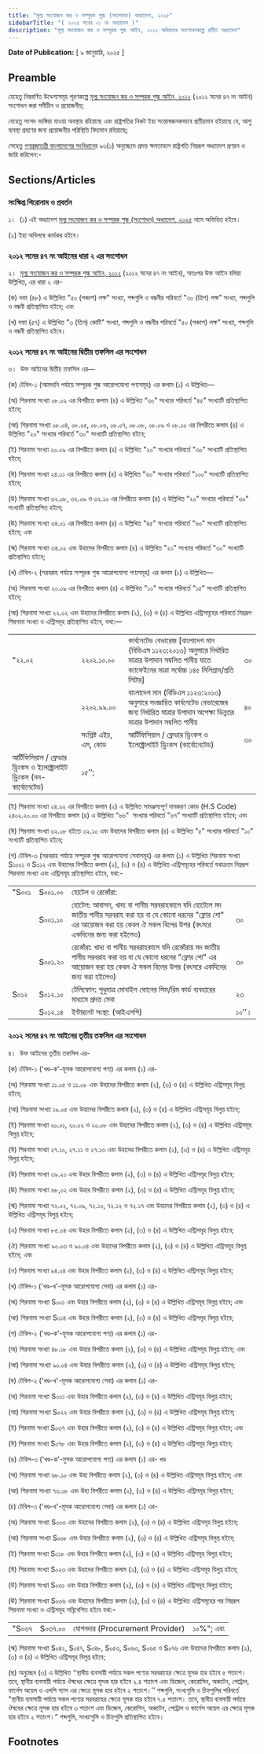 ```yaml
---
title: "মূল্য সংযোজন কর ও সম্পূরক শুল্ক (সংশোধন) অধ্যাদেশ, ২০২৫"
sidebarTitle: "( ২০২৫ সনের ০১ নং অধ্যাদেশ )"
description: "মূল্য সংযোজন কর ও সম্পূরক শুল্ক আইন, ২০১২ অধিকতর সংশোধনকল্পে প্রণীত অধ্যাদেশ"
---
```


**Date of Publication:** [ ৯ জানুয়ারি, ২০২৫ ]

## Preamble

যেহেতু নিম্নবর্ণিত উদ্দেশ্যসমূহ পূরণকল্পে [মূল্য সংযোজন কর ও সম্পূরক শুল্ক আইন, ২০১২](/act-1106.html "মূল্য সংযোজন কর ও সম্পূরক শুল্ক আইন, ২০১২") (২০১২ সনের ৪৭ নং আইন) সংশোধন করা সমীচীন ও প্রয়োজনীয়;

যেহেতু সংসদ ভাঙ্গিয়া যাওয়া অবস্থায় রহিয়াছে এবং রাষ্ট্রপতির নিকট ইহা সন্তোষজনকভাবে প্রতীয়মান হইয়াছে যে, আশু ব্যবস্থা গ্রহণের জন্য প্রয়োজনীয় পরিস্থিতি বিদ্যমান রহিয়াছে;

সেহেতু [গণপ্রজাতন্ত্রী বাংলাদেশের সংবিধান](/act-957.html "গণপ্রজাতন্ত্রী বাংলাদেশের সংবিধান")ের ৯৩(১) অনুচ্ছেদে প্রদত্ত ক্ষমতাবলে রাষ্ট্রপতি নিম্নরূপ অধ্যাদেশ প্রণয়ন ও জারি করিলেন:-

## Sections/Articles

### সংক্ষিপ্ত শিরোনাম ও প্রবর্তন

১।  (১) এই অধ্যাদেশ [মূল্য সংযোজন কর ও সম্পূরক শুল্ক (সংশোধন) অধ্যাদেশ, ২০২৫](/act-1514.html "মূল্য সংযোজন কর ও সম্পূরক শুল্ক (সংশোধন) অধ্যাদেশ, ২০২৫") নামে অভিহিত হইবে।

(২) ইহা অবিলম্বে কার্যকর হইবে।

### ২০১২ সনের ৪৭ নং আইনের ধারা ২ এর সংশোধন

২।  [মূল্য সংযোজন কর ও সম্পূরক শুল্ক আইন, ২০১২](/act-1106.html "মূল্য সংযোজন কর ও সম্পূরক শুল্ক আইন, ২০১২") (২০১২ সনের ৪৭ নং আইন), অতঃপর উক্ত আইন বলিয়া উল্লিখিত, এর ধারা ২ এর-

(ক) দফা (৪৮) এ উল্লিখিত "৫০ (পঞ্চাশ) লক্ষ" সংখ্যা, শব্দগুলি ও বন্ধনীর পরিবর্তে "৩০ (ত্রিশ) লক্ষ” সংখ্যা, শব্দগুলি ও বন্ধনী প্রতিস্থাপিত হইবে; এবং

(খ) দফা (৫৭) এ উল্লিখিত "৩ (তিন) কোটি" সংখ্যা, শব্দগুলি ও বন্ধনীর পরিবর্তে "৫০ (পঞ্চাশ) লক্ষ” সংখ্যা, শব্দগুলি ও বন্ধনী প্রতিস্থাপিত হইবে।

### ২০১২ সনের ৪৭ নং আইনের দ্বিতীয় তফসিল এর সংশোধন

৩।  উক্ত আইনের দ্বিতীয় তফসিল এর—

(ক) টেবিল-১ (আমদানি পর্যায়ে সম্পূরক শুল্ক আরোপযোগ্য পণ্যসমূহ) এর কলাম (১) এ উল্লিখিত—

(অ) শিরনামা সংখ্যা ০৮.০২ এর বিপরীতে কলাম (৪) এ উল্লিখিত “৩০" সংখ্যার পরিবর্তে "৪৫" সংখ্যাটি প্রতিস্থাপিত হইবে;

(আ) শিরনামা সংখ্যা ০৮.০৪, ০৮.০৫, ০৮.০৬, ০৮.০৭, ০৮.০৮, ০৮.০৯ ও ০৮.১০ এর বিপরীতে কলাম (৪) এ উল্লিখিত "২০" সংখ্যার পরিবর্তে "৩০" সংখ্যাটি প্রতিস্থাপিত হইবে;

(ই) শিরনামা সংখ্যা ২০.০৯ এর বিপরীতে কলাম (৪) এ উল্লিখিত "২০" সংখ্যার পরিবর্তে "৩০" সংখ্যাটি প্রতিস্থাপিত হইবে;

(ঈ) শিরনামা সংখ্যা ২৪.০১ এর বিপরীতে কলাম (৪) এ উল্লিখিত "৬০" সংখ্যার পরিবর্তে "১০০" সংখ্যাটি প্রতিস্থাপিত হইবে;

(উ) শিরনামা সংখ্যা ৩২.০৮, ৩২.০৯ ও ৩২.১০ এর বিপরীতে কলাম (৪) এ উল্লিখিত "২০" সংখ্যার পরিবর্তে "৩০" সংখ্যাটি প্রতিস্থাপিত হইবে;

(ঊ) শিরনামা সংখ্যা ৩৪.০১ এর বিপরীতে কলাম (৪) এ উল্লিখিত "৪৫" সংখ্যার পরিবর্তে "৬০" সংখ্যাটি প্রতিস্থাপিত হইবে; এবং

(ঋ) শিরনামা সংখ্যা ৩৪.০২ এবং উহাদের বিপরীতে কলাম (৪) এ উল্লিখিত "২০" সংখ্যার পরিবর্তে "৩০" সংখ্যাটি প্রতিস্থাপিত হইবে;

(খ) টেবিল-২ (সরবরাহ পর্যায়ে সম্পূরক শুল্ক আরোপযোগ্য পণ্যসমূহ) এর কলাম (১) এ উল্লিখিত—

(অ) শিরনামা সংখ্যা ২০.০৯ এর বিপরীতে কলাম (৪) এ উল্লিখিত "১০" সংখ্যার পরিবর্তে "১৫" সংখ্যাটি প্রতিস্থাপিত হইবে;

(আ) শিরনামা সংখ্যা ২২.০২ এবং উহাদের বিপরীতে কলাম (২), (৩) ও (৪) এ উল্লিখিত এন্ট্রিসমূহের পরিবর্তে নিম্নরূপ শিরনামা সংখ্যা ও এন্ট্রিসমূহ প্রতিস্থাপিত হইবে, যথা:—

|                                                                         |                        |                                                                                                                                                               |     |
| ----------------------------------------------------------------------- | ---------------------- | ------------------------------------------------------------------------------------------------------------------------------------------------------------- | --- |
| "২২.০২                                                                  | ২২০২.১০.০০             | কার্বনেটেড বেভারেজ [বাংলাদেশ মান (বিডিএস ১১২৩:২০১৩) অনুসারে নির্ধারিত মাত্রার উপাদান সম্বলিত পানীয় যাতে ক্যাফেইনের মাত্রা সর্বোচ্চ ১৪৫ মিলিগ্রাম/প্রতি লিটার] | ৩০  |
|                                                                         | ২২০২.৯৯.০০             | বাংলাদেশ মান (বিডিএস ১১২৩:২০১৩) অনুসারে সংজ্ঞায়িত কার্বনেটেড বেভারেজের জন্য নির্ধারিত মাত্রার উপাদান অপেক্ষা ভিন্নতর মাত্রার উপাদান সম্বলিত পানীয়             | ৪০  |
|                                                                         | সংশ্লিষ্ট এইচ, এস, কোড | আর্টিফিসিয়াল / ফ্লেভার ড্রিংকস ও ইলেক্ট্রোলাইট ড্রিংকস (কার্বোনেটেড)                                                                                          | ৩০  |
| আর্টিফিসিয়াল / ফ্লেভার ড্রিংকস ও ইলেক্ট্রোলাইট ড্রিংকস (নন-কার্বোনেটেড) | ১৫’’;                  |

(ই) শিরনামা সংখ্যা ২৪.০২ এর বিপরীতে কলাম (২) এ উল্লিখিত সামঞ্জস্যপূর্ণ নামকরণ কোড (H.S Code) ২৪০২.২০.০০ এর বিপরীতে কলাম (৪) এ উল্লিখিত “৬৬"  সংখ্যার পরিবর্তে "৬৭” সংখ্যাটি প্রতিস্থাপিত হইবে; এবং

(ঈ) শিরনামা সংখ্যা ৩২.০৮ হইতে ৩২.১০ এবং উহাদের বিপরীতে কলাম (৪) এ উল্লিখিত "৫" সংখ্যার পরিবর্তে "১০” সংখ্যাটি প্রতিস্থাপিত হইবে;

(গ) টেবিল-৩ (সরবরাহ পর্যায়ে সম্পূরক শুল্ক আরোপযোগ্য সেবাসমূহ) এর কলাম (১) এ উল্লিখিত শিরনামা সংখ্যা S১০০১ ও S০১২ এবং উহাদের বিপরীতে কলাম (২), (৩) ও (৪) এ উল্লিখিত এন্ট্রিসমূহের পরিবর্তে যথাক্রমে নিম্নরূপ শিরনামা সংখ্যা এবং এন্ট্রিসমূহ প্রতিস্থাপিত হইবে, যথা:-

|       |         |                                                                                                                                                                                  |       |
| ----- | ------- | -------------------------------------------------------------------------------------------------------------------------------------------------------------------------------- | ----- |
| "S০০১ | S০০১.০০ | হোটেল ও রেস্তোঁরা:                                                                                                                                                               |       |
|       | S০০১.১০ | হোটেল: আবাসন, খাদ্য বা পানীয় সরবরাহকালে যদি হোটেলে মদ জাতীয় পানীয় সরবরাহ করা হয় বা যে কোনো ধরনের "ফ্লোর শো" এর আয়োজন করা হয় কেবল ঐ সকল বিলের উপর (বৎসরে একদিনের জন্য করা হইলেও)  | ৩০    |
|       | S০০১.২০ | রেস্তোঁরা: খাদ্য বা পানীয় সরবরাহকালে যদি রেস্তোঁরায় মদ জাতীয় পানীয় সরবরাহ করা হয় বা যে কোনো ধরনের "ফ্লোর শো" এর আয়োজন করা হয় কেবল ঐ সকল বিলের উপর (বৎসরে একদিনের জন্য করা হইলেও) | ৩০    |
| S০১২  | S০১২.১০ | টেলিফোন: শুধুমাত্র মোবাইল ফোনের সিম/রিম কার্ড ব্যবহারের মাধ্যমে প্রদত্ত সেবা                                                                                                     | ২৩    |
|       | S০১২.১৪ | ইন্টারনেট সংস্থা: (আইএসপি)                                                                                                                                                       | ১০’’। |

### ২০১২ সনের ৪৭ নং আইনের তৃতীয় তফসিল এর সংশোধন

৪।  উক্ত আইনের তৃতীয় তফসিল এর-

(ক) টেবিল-১ ('খণ্ড-ক'-মূসক আরোপযোগ্য পণ্য) এর কলাম (১) এর-

(অ) শিরনামা সংখ্যা ১১.০৫ ও ১১.০৮ এবং উহাদের বিপরীতে কলাম (২), (৩) ও (৪) এ উল্লিখিত এন্ট্রিসমূহ বিলুপ্ত হইবে;

(আ) শিরনামা সংখ্যা ১৯.০৫ এবং উহাদের বিপরীতে কলাম (২), (৩) ও (৪) এ উল্লিখিত এন্ট্রিসমূহ বিলুপ্ত হইবে;

(ই) শিরনামা সংখ্যা ২০.০১, ২০.০২ ও ২০.০৮ এবং উহাদের বিপরীতে কলাম (২), (৩) ও (৪) এ উল্লিখিত এন্ট্রিসমূহ বিলুপ্ত হইবে;

(ঈ) শিরনামা সংখ্যা ২৭.১০, ২৭.১১ ও ২৭.১৩ এবং উহাদের বিপরীতে কলাম (২), (৩) ও (৪) এ উল্লিখিত এন্ট্রিসমূহ বিলুপ্ত হইবে;

(উ) শিরনামা সংখ্যা ৩৯.২০ এবং উহার বিপরীতে কলাম (২), (৩) ও (৪) এ উল্লিখিত এন্ট্রিসমূহ বিলুপ্ত হইবে;

(ঊ) শিরনামা সংখ্যা ৬৮,০২ এবং উহার বিপরীতে কলাম (২), (৩) ও (৪) এ উল্লিখিত এন্ট্রিসমূহ বিলুপ্ত হইবে;

(ঋ) শিরনামা সংখ্যা ৭২.০২, ৭২.০৯, ৭২.১০, ৭২.১২ ও ৭২.১৭ এবং উহাদের বিপরীতে কলাম (২), (৩) ও (৪) এ উল্লিখিত এন্ট্রিসমূহ বিলুপ্ত হইবে;

(এ) শিরনামা সংখ্যা ৮৫.০৪ এবং উহার বিপরীতে কলাম (২), (৩) ও (৪) এ উল্লিখিত এন্ট্রিসমূহ বিলুপ্ত হইবে;

(ঐ) শিরনামা সংখ্যা ৯০.০৩ ও ৯০.০৪ এবং উহাদের বিপরীতে কলাম (২), (৩) ও (৪) এ উল্লিখিত এন্ট্রিসমূহ বিলুপ্ত হইবে; এবং

(ও) শিরনামা সংখ্যা ৯৪.০৪ এবং উহার বিপরীতে কলাম (২), (৩) ও (৪) এ উল্লিখিত এন্ট্রিসমূহ বিলুপ্ত হইবে;

(খ) টেবিল-১ ('খণ্ড-খ'-মূসক আরোপযোগ্য সেবা) এর কলাম (১) এর-

(অ) শিরনামা সংখ্যা S০০১ এবং উহার বিপরীতে কলাম (২), (৩) ও (৪) এ উল্লিখিত এন্ট্রিসমূহ বিলুপ্ত হইবে; এবং

(আ) শিরনামা সংখ্যা S০১৪ এবং উহার বিপরীতে কলাম (২), (৩) ও (৪) এ উল্লিখিত এন্ট্রিসমূহ বিলুপ্ত হইবে;

(গ) টেবিল-২ ('খণ্ড-ক'-মূসক আরোপযোগ্য পণ্য) এর কলাম (১) এর-

(অ) শিরনামা সংখ্যা ৪৮.১৮ এবং উহার বিপরীতে কলাম (২), (৩) ও (৪) এ উল্লিখিত এন্ট্রিসমূহ বিলুপ্ত হইবে; এবং

(আ) শিরনামা সংখ্যা ৯০.০৪ এবং উহার বিপরীতে কলাম (২), (৩) ও (৪) এ উল্লিখিত এন্ট্রিসমূহ বিলুপ্ত হইবে;

(ঘ) টেবিল-২ ('খণ্ড-খ'-মূসক আরোপযোগ্য সেবা) এর কলাম (১) এর-

(অ) শিরনামা সংখ্যা S০০১ এবং উহার বিপরীতে কলাম (২), (৩) ও (৪) এ উল্লিখিত এন্ট্রিসমূহ বিলুপ্ত হইবে;

(আ) শিরনামা সংখ্যা S০২২ এবং উহার বিপরীতে কলাম (২), (৩) ও (৪) এ উল্লিখিত এন্ট্রিসমূহ বিলুপ্ত হইবে;

(ই) শিরনামা সংখ্যা S০৩৭ এবং উহার বিপরীতে কলাম (২), (৩) ও (৪) এ উল্লিখিত এন্ট্রিসমূহ বিলুপ্ত হইবে; এবং

(ঈ) শিরনামা সংখ্যা S০৭৮ এবং উহার বিপরীতে কলাম (২), (৩) ও (৪) এ উল্লিখিত এন্ট্রিসমূহ বিলুপ্ত হইবে;

(ঙ) টেবিল-৩ ('খণ্ড-ক'-মুসক আরোপযোগ্য পণ্য) এর কলাম (১) এর- খণ্ড

(অ) শিরনামা সংখ্যা ৬৮.১০ এবং উহা বিপরীতে কলাম (২), (৩) ও (৪) এ উল্লিখিত এন্ট্রিসমূহ বিলুপ্ত হইবে; এবং

(আ) শিরনামা সংখ্যা ৭৩.০৮ এবং উহা বিপরীতে কলাম (২), (৩) ও (৪) এ উল্লিখিত এন্ট্রিসমূহ বিলুপ্ত হইবে;

(চ) টেবিল-৩ ('খণ্ড-খ'-মূসক আরোপযোগ্য সেবা) এর কলাম (১) এর-

(অ) শিরনামা সংখ্যা S০০৩ এবং উহাদের বিপরীতে কলাম (২), (৩) ও (৪) এ উল্লিখিত এন্ট্রিসমূহ বিলুপ্ত হইবে;

(আ) শিরনামা সংখ্যা S০০৮ এবং উহার বিপরীতে কলাম (২), (৩) ও (৪) এ উল্লিখিত এন্ট্রিসমূহ বিলুপ্ত হইবে;

(ই) শিরনামা সংখ্যা S০১৮ এবং উহার বিপরীতে কলাম (২), (৩) ও (৪) এ উল্লিখিত এন্ট্রিসমূহ বিলুপ্ত হইবে;

(ঈ) শিরনামা সংখ্যা S০২৩ এবং উহাদের বিপরীতে কলাম (২), (৩) ও (৪) এ উল্লিখিত এন্ট্রিসমূহ বিলুপ্ত হইবে;

(উ) শিরনামা সংখ্যা S০৩১ এবং উহার বিপরীতে কলাম (২), (৩) ও (৪) এ উল্লিখিত এন্ট্রিসমূহ বিলুপ্ত হইবে;

(ঊ) শিরনামা সংখ্যা S০৩৬ এবং উহাদের বিপরীতে কলাম (২), (৩) ও (৪) এ উল্লিখিত এন্ট্রিসমূহের পর নিম্নরূপ শিরনামা সংখ্যা ও এন্ট্রিসমূহ সন্নিবেশিত হইবে যথা:-

|       |         |                                |           |
| ----- | ------- | ------------------------------ | --------- |
| "S০৩৭ | S০৩৭.০০ | যোগনদার (Procurement Provider) | ১০%"; এবং |

(ঋ) শিরনামা সংখ্যা S০৪২, S০৪৭, S০৪৮, S০৫৩, S০৬৩, S০৬৫ ও S০৭৬ এবং উহাদের বিপরীতে কলাম (২), (৩) ও (৪) এ উল্লিখিত এন্ট্রিসমূহ বিলুপ্ত হইবে;

(ছ) অনুচ্ছেদ (৩) এ উল্লিখিত ‘‘স্থানীয় ব্যবসায়ী পর্যায়ে সকল পণ্যের সরবরাহের ক্ষেত্রে মূসক হার হইবে ৫ শতাংশ। তবে, স্থানীয় ব্যবসায়ী পর্যায়ে ঔষধের ক্ষেত্রে মূসক হার হইবে ২.৪ শতাংশ এবং ডিজেল, কেরোসিন, অকটেন, পেট্রোল, ফার্নেস অয়েল ও এলপি গ্যাস এর ক্ষেত্রে মূসক হার হইবে ২ শতাংশ।’’ শব্দগুলি, সংখ্যগুলি ও চিহ্নগুলির পরিবর্তে "স্থানীয় ব্যবসায়ী পর্যায়ে সকল পণ্যের সরবরাহের ক্ষেত্রে মূসক হার হইবে ৭.৫ শতাংশ। তবে, স্থানীয় ব্যবসায়ী পর্যায়ে ঔষধের ক্ষেত্রে মূসক হার হইবে ৩ শতাংশ এবং ডিজেল, কেরোসিন, অকটেন, পেট্রোল ও ফার্নেস অয়েল এর ক্ষেত্রে মূসক হার হইবে ২ শতাংশ।” শব্দগুলি, সংখ্যাগুলি ও চিহ্নগুলি প্রতিস্থাপিত হইবে।

## Footnotes
